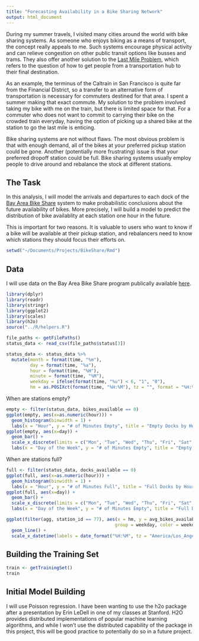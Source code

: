```yaml
---
title: "Forecasting Availability in a Bike Sharing Network"
output: html_document
---
```


During my summer travels, I visited many cities around the world with bike sharing systems. As someone who enjoys biking as a means of transport, the concept really appeals to me. Such systems encourage physical activity and can relieve congestion on other public transit options like busses and trams. They also offer another solution to the [Last Mile Problem](http://en.wikipedia.org/wiki/Last_mile_(transportation)), which refers to the question of how to get people from a transportation hub to their final destination.

As an example, the terminus of the Caltrain in San Francisco is quite far from the Financial District, so a transfer to an alternative form of transportation is necessary for commuters destined for that area. I spent a summer making that exact commute. My solution to the problem involved taking my bike with me on the train, but there is limited space for that. For a commuter who does not want to commit to carrying their bike on the crowded train everyday, having the option of picking up a shared bike at the station to go the last mile is enticing.

Bike sharing systems are not without flaws. The most obvious problem is that with enough demand, all of the bikes at your preferred pickup station could be gone. Another (potentially more frustrating) issue is that your preferred dropoff station could be full. Bike sharing systems usually employ people to drive around and rebalance the stock at different stations.

## The Task

In this analysis, I will model the arrivals and departures to each dock of the [Bay Area Bike Share](http://www.bayareabikeshare.com/) system to make probabilistic conclusions about the future availability of bikes. More precisely, I will build a model to predict the distribution of bike availablity at each station one hour in the future.

This is important for two reasons. It is valuable to users who want to know if a bike will be available at their pickup station, and rebalancers need to know which stations they should focus their efforts on.

```r
setwd("~/Documents/Projects/BikeShare/Rmd")
```

## Data

I will use data on the Bay Area Bike Share program publically available [here](http://www.bayareabikeshare.com/open-data).

```r
library(dplyr)
library(readr)
library(stringr)
library(ggplot2)
library(scales)
library(h2o)
source("../R/helpers.R")
```

```r
file_paths <- getFilePaths()
status_data <- read_csv(file_paths$status[3])
```

```r
status_data <- status_data %>%
  mutate(month = format(time, "%m"), 
         day = format(time, "%a"),
         hour = format(time, "%H"),
         minute = format(time, "%M"),
         weekday = ifelse(format(time, "%u") < 6, "1", "0"),
         hm = as.POSIXct(format(time, "%H:%M"), tz = "", format = "%H:%M"))
```

When are stations empty?

```r
empty <- filter(status_data, bikes_available == 0)
ggplot(empty, aes(x=as.numeric(hour))) + 
  geom_histogram(binwidth = 1) + 
  labs(x = "Hour", y = "# of Minutes Empty", title = "Empty Docks by Hour")
ggplot(empty, aes(x=day)) +
  geom_bar() + 
  scale_x_discrete(limits = c("Mon", "Tue", "Wed", "Thu", "Fri", "Sat", "Sun")) +
  labs(x = "Day of the Week", y = "# of Minutes Empty", title = "Empty Docks by Day of the Week")
```

When are stations full?

```r
full <- filter(status_data, docks_available == 0)
ggplot(full, aes(x=as.numeric(hour))) + 
  geom_histogram(binwidth = 1) + 
  labs(x = "Hour", y = "# of Minutes Full", title = "Full Docks by Hour")
ggplot(full, aes(x=day)) +
  geom_bar() + 
  scale_x_discrete(limits = c("Mon", "Tue", "Wed", "Thu", "Fri", "Sat", "Sun")) +
  labs(x = "Day of the Week", y = "# of Minutes Empty", title = "Full Docks by Day of the Week")
```

```r
ggplot(filter(agg, station_id == 77), aes(x = hm, y = avg_bikes_available,
                                         group = weekday, color = weekday)) +
  geom_line() +
  scale_x_datetime(labels = date_format("%H:%M", tz = "America/Los_Angeles"))
```

## Building the Training Set

```r
train <- getTrainingSet()
train
```

## Initial Model Building

I will use Poisson regression. I have been wanting to use the h2o package after a presentation by Erin LeDell in one of my classes at Stanford. H2O provides distributed implementations of popular machine learning algorithms, and while I won't use the distributed capability of the package in this project, this will be good practice to potentially do so in a future project.